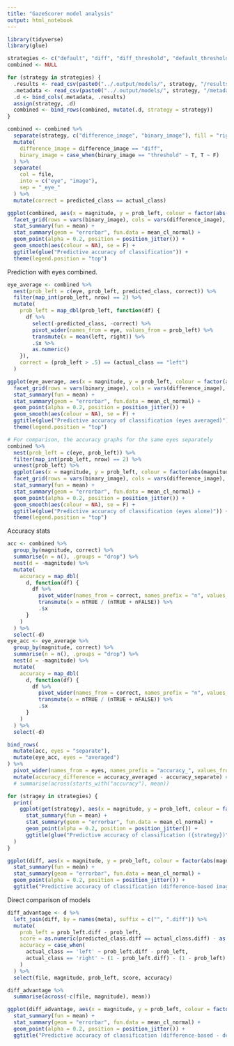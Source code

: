 ```yaml
---
title: "GazeScorer model analysis"
output: html_notebook
---
```


```r
library(tidyverse)
library(glue)

strategies <- c("default", "diff", "diff_threshold", "default_threshold")
combined <- NULL

for (strategy in strategies) {
  .results <- read_csv(paste0("../.output/models/", strategy, "/results.csv"))
  .metadata <- read_csv(paste0("../.output/models/", strategy, "/metadata.csv"))
  .d <- bind_cols(.metadata, .results)
  assign(strategy, .d)
  combined <- bind_rows(combined, mutate(.d, strategy = strategy))
}

combined <- combined %>%
  separate(strategy, c("difference_image", "binary_image"), fill = "right", remove = F) %>%
  mutate(
    difference_image = difference_image == "diff",
    binary_image = case_when(binary_image == "threshold" ~ T, T ~ F)
  ) %>%
  separate(
    col = file, 
    into = c("eye", "image"), 
    sep = "_eye_"
  ) %>%
  mutate(correct = predicted_class == actual_class)

```

```r

ggplot(combined, aes(x = magnitude, y = prob_left, colour = factor(abs(magnitude)))) +
  facet_grid(rows = vars(binary_image), cols = vars(difference_image), labeller = "label_both") +
  stat_summary(fun = mean) +
  stat_summary(geom = "errorbar", fun.data = mean_cl_normal) +
  geom_point(alpha = 0.2, position = position_jitter()) +
  geom_smooth(aes(colour = NA), se = F) +
  ggtitle(glue("Predictive accuracy of classification")) +
  theme(legend.position = "top")

```

Prediction with eyes combined.

```r

eye_average <- combined %>% 
  nest(prob_left = c(eye, prob_left, predicted_class, correct)) %>%
  filter(map_int(prob_left, nrow) == 2) %>%
  mutate(
    prob_left = map_dbl(prob_left, function(df) {
      df %>% 
        select(-predicted_class, -correct) %>%
        pivot_wider(names_from = eye, values_from = prob_left) %>%
        transmute(x = mean(left, right)) %>%
        .$x %>%
        as.numeric()
    }),
    correct = (prob_left > .5) == (actual_class == "left")
  ) 

ggplot(eye_average, aes(x = magnitude, y = prob_left, colour = factor(abs(magnitude)))) +
  facet_grid(rows = vars(binary_image), cols = vars(difference_image), labeller = "label_both") +
  stat_summary(fun = mean) +
  stat_summary(geom = "errorbar", fun.data = mean_cl_normal) +
  geom_point(alpha = 0.2, position = position_jitter()) +
  geom_smooth(aes(colour = NA), se = F) +
  ggtitle(glue("Predictive accuracy of classification (eyes averaged)")) +
  theme(legend.position = "top")

# For comparison, the accuracy graphs for the same eyes separately
combined %>% 
  nest(prob_left = c(eye, prob_left)) %>%
  filter(map_int(prob_left, nrow) == 2) %>%
  unnest(prob_left) %>%
  ggplot(aes(x = magnitude, y = prob_left, colour = factor(abs(magnitude)))) +
  facet_grid(rows = vars(binary_image), cols = vars(difference_image), labeller = "label_both") +
  stat_summary(fun = mean) +
  stat_summary(geom = "errorbar", fun.data = mean_cl_normal) +
  geom_point(alpha = 0.2, position = position_jitter()) +
  geom_smooth(aes(colour = NA), se = F) +
  ggtitle(glue("Predictive accuracy of classification (eyes alone)")) +
  theme(legend.position = "top")

```

Accuracy stats

```r

acc <- combined %>% 
  group_by(magnitude, correct) %>% 
  summarise(n = n(), .groups = "drop") %>%
  nest(d = -magnitude) %>%
  mutate(
    accuracy = map_dbl(
      d, function(df) {
        df %>% 
          pivot_wider(names_from = correct, names_prefix = "n", values_from = n) %>% 
          transmute(x = nTRUE / (nTRUE + nFALSE)) %>% 
          .$x
      }
    )
  ) %>%
  select(-d)
eye_acc <- eye_average %>% 
  group_by(magnitude, correct) %>% 
  summarise(n = n(), .groups = "drop") %>%
  nest(d = -magnitude) %>%
  mutate(
    accuracy = map_dbl(
      d, function(df) {
        df %>% 
          pivot_wider(names_from = correct, names_prefix = "n", values_from = n) %>% 
          transmute(x = nTRUE / (nTRUE + nFALSE)) %>% 
          .$x
      }
    )
  ) %>%
  select(-d)

bind_rows(
  mutate(acc, eyes = "separate"),
  mutate(eye_acc, eyes = "averaged")
) %>%
  pivot_wider(names_from = eyes, names_prefix = "accuracy_", values_from = accuracy) %>%
  mutate(accuracy_difference = accuracy_averaged - accuracy_separate) #%>%
  # summarise(across(starts_with("accuracy"), mean))
```

```r

for (stragey in strategies) {
  print(
    ggplot(get(strategy), aes(x = magnitude, y = prob_left, colour = factor(abs(magnitude)))) +
      stat_summary(fun = mean) +
      stat_summary(geom = "errorbar", fun.data = mean_cl_normal) +
      geom_point(alpha = 0.2, position = position_jitter()) +
      ggtitle(glue("Predictive accuracy of classification ({strategy})"))
  )
}

```

```r

ggplot(diff, aes(x = magnitude, y = prob_left, colour = factor(abs(magnitude)))) +
  stat_summary(fun = mean) +
  stat_summary(geom = "errorbar", fun.data = mean_cl_normal) +
  geom_point(alpha = 0.2, position = position_jitter()) +
  ggtitle("Predictive accuracy of classification (difference-based images)")

```

Direct comparison of models

```r

diff_advantage <- d %>%
  left_join(diff, by = names(meta), suffix = c("", ".diff")) %>%
  mutate(
    prob_left = prob_left.diff - prob_left,
    score = as.numeric(predicted_class.diff == actual_class.diff) - as.numeric(predicted_class == actual_class),
    accuracy = case_when(
      actual_class == 'left' ~ prob_left.diff - prob_left,
      actual_class == 'right' ~ (1 - prob_left.diff) - (1 - prob_left)
    )
  ) %>%
  select(file, magnitude, prob_left, score, accuracy)

diff_advantage %>% 
  summarise(across(-c(file, magnitude), mean))

```

```r

ggplot(diff_advantage, aes(x = magnitude, y = prob_left, colour = factor(abs(magnitude)))) +
  stat_summary(fun = mean) +
  stat_summary(geom = "errorbar", fun.data = mean_cl_normal) +
  geom_point(alpha = 0.2, position = position_jitter()) +
  ggtitle("Predictive accuracy of classification (difference-based - default)")

```
